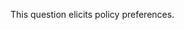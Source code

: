 This question elicits policy preferences.

\begin{tcolorbox}
Which one of the following marijuana policies would you choose?

\begin{enumerate}[label=\alph*.]
	\item Possession by, and sales to adults are both legal; sales to minors are illegal.
	\item Possession by, and sales to adults are both illegal but neither is a criminal offense; sales to minors are a criminal offense.
	\item Possession is illegal but not criminal; all sales are a criminal offense.
	\item Possession and sales are criminal offenses, with a small number of medical exceptions.
	\item Possession and sales are criminal offenses, without exception.
\end{enumerate}
\end{tcolorbox}
